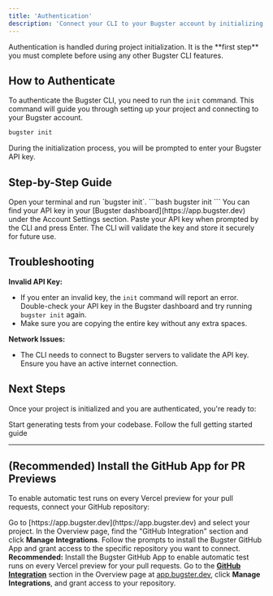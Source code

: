 ```yaml
---
title: 'Authentication'
description: 'Connect your CLI to your Bugster account by initializing your project'
---
```


<Note>
  Authentication is handled during project initialization. It is the **first step** you must complete before using any other Bugster CLI features.
</Note>

## How to Authenticate

To authenticate the Bugster CLI, you need to run the `init` command. This command will guide you through setting up your project and connecting to your Bugster account.

```bash
bugster init
```

During the initialization process, you will be prompted to enter your Bugster API key.

## Step-by-Step Guide

<Steps>
  <Step title="Run the init command">
    Open your terminal and run `bugster init`.
    ```bash
    bugster init
    ```
  </Step>
  
  <Step title="Get your API key">
    You can find your API key in your [Bugster dashboard](https://app.bugster.dev) under the Account Settings section.
  </Step>
  
  <Step title="Enter your API key">
    Paste your API key when prompted by the CLI and press Enter. The CLI will validate the key and store it securely for future use.
  </Step>
</Steps>

## Troubleshooting

**Invalid API Key:**
- If you enter an invalid key, the `init` command will report an error. Double-check your API key in the Bugster dashboard and try running `bugster init` again.
- Make sure you are copying the entire key without any extra spaces.

**Network Issues:**
- The CLI needs to connect to Bugster servers to validate the API key. Ensure you have an active internet connection.

## Next Steps

Once your project is initialized and you are authenticated, you're ready to:

<CardGroup cols={2}>
  <Card title="Generate Tests" icon="magnifying-glass" href="/cli-usage-reference#test-generation--analysis">
    Start generating tests from your codebase.
  </Card>
  
  <Card title="Quick Start" icon="rocket" href="/quickstart">
    Follow the full getting started guide
  </Card>
</CardGroup>

---

## (Recommended) Install the GitHub App for PR Previews

To enable automatic test runs on every Vercel preview for your pull requests, connect your GitHub repository:

<Steps>
  <Step title="Open the Bugster Dashboard">
    Go to [https://app.bugster.dev](https://app.bugster.dev) and select your project.
  </Step>
  <Step title="Go to GitHub Integration">
    In the Overview page, find the "GitHub Integration" section and click <b>Manage Integrations</b>.
  </Step>
  <Step title="Install the GitHub App">
    Follow the prompts to install the Bugster GitHub App and grant access to the specific repository you want to connect.
  </Step>
</Steps>

<Info>
  <b>Recommended:</b> Install the Bugster GitHub App to enable automatic test runs on every Vercel preview for your pull requests. Go to the <b><a href="/integrations/github">GitHub Integration</a></b> section in the Overview page at <a href="https://app.bugster.dev" target="_blank">app.bugster.dev</a>, click <b>Manage Integrations</b>, and grant access to your repository.
</Info> 